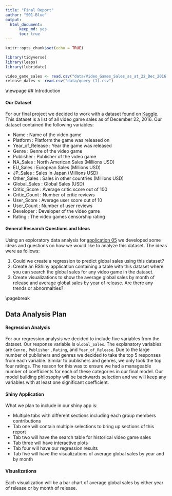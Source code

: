 ```yaml
---
title: "Final Report"
author: "S01-Blue"
output: 
  html_document:
      keep_md: yes
      toc: true
---
```

```r
knitr::opts_chunk$set(echo = TRUE)
```
```r
library(tidyverse)
library(leaps)
library(lubridate)
```
```r
video_game_sales <- read.csv("data/Video_Games_Sales_as_at_22_Dec_2016.csv")
release_dates <- read.csv("data/query (1).csv")
```
\\newpage
## Introduction

#### Our Dataset

For our final project we decided to work with a dataset found on [Kaggle](https://www.kaggle.com/). This dataset is a list of all video game sales as of December 22, 2016. Our dataset contained the following variables:

- Name : Name of the video game
- Platform : Platform the game was released on
- Year_of_Release : Year the game was released
- Genre : Genre of the video game
- Publisher : Publisher of the video game
- NA_Sales : North American Sales (Millions USD)
- EU_Sales : European Sales (Millions USD)
- JP_Sales : Sales in Japan (Millions USD)
- Other_Sales : Sales in other countries (Millions USD)
- Global_Sales : Global Sales (USD)
- Critic_Score : Average critic score out of 100
- Critic_Count : Number of critic reviews
- User_Score : Average user score out of 10
- User_Count : Number of user reviews
- Developer : Developer of the video game
- Rating : The video games censorship rating

#### General Research Questions and Ideas

Using an exploratory data analysis for [application 05](https://github.com/sta518/application05-s01-blue) we developed some ideas and questions on how we would like to analyze this dataset. The ideas were as follows:

1. Could we create a regression to predict global sales using this dataset?
2. Create an RShiny application containing a table with this dataset where you can search the global sales for any video game in the dataset.
3. Create visualizations to show the average global sales by month of release and average global sales by year of release. Are there any trends or abnormalties?

\\pagebreak

## Data Analysis Plan

#### Regression Analysis

For our regression analysis we decided to include five variables from the dataset. Our response variable is `Global_Sales`. The explanatory variables are `Genre` , `Publisher` , `Rating`, and `Year_of_Release`. Due to the large number of publishers and genres we decided to take the top 5 responses from each variable. Similar to publishers and genres, we only took the top four ratings. The reason for this was to ensure we had a manageable number of coefficients for each of these categories in our final model. Our model building philosophy will be backwards selection and we will keep any variables with at least one significant coefficient.

#### Shiny Application

What we plan to include in our shiny app is:

- Multiple tabs with different sections including each group members contributions
- Tab one will contain multiple selections to bring up sections of this report
- Tab two will have the search table for historical video game sales
- Tab three will have interactive plots
- Tab four will have our regression results
- Tab five will have the visualizations of average global sales by year and by month

#### Visualizations

Each visualization will be a bar chart of average global sales by either year of release or by month of release.



















